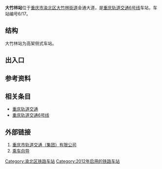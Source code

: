 {{Infobox station
|name=大竹林
|eng_name=Dazhulin
|linecolour={{重庆轨道交通颜色|6}}
|image=
|caption=
|code={{重庆轨道交通车站编号||6|1|7}}
|country={{PRC}}
|borough=[[重庆市|重庆市]][[渝北区|渝北区]][[大竹林街道|大竹林街道]]
|address=金通大道
|coordinates={{coord|29.631028|106.474334|display=inline,title}}
|owned=[[重庆市轨道交通（集团）有限公司|重庆市轨道交通（集团）有限公司]]
|operator=[[重庆市轨道交通（集团）有限公司|重庆市轨道交通（集团）有限公司]]
|line={{重庆轨道交通线路名|6|narrow|long}}
|levels=2层
|interchange=
|structure=高架车站
|platform=2座[[侧式站台|侧式站台]]
|tracks=2条
|exits=2个
|opened=2012年9月28日<ref>{{cite web|url=https://weibo.com/2152519810/yDO30acM5|title=#6号线开通试运营#  重庆第四条轨道交通线路——6号线通车啦！|date=2012-09-27}}</ref>
|services={{Adjacent stations|system=重庆轨道交通
|line1=6|left1=光电园|right1=康庄
}}
|timetable={{车站首末班时刻|重庆轨道交通|大竹林}}
}}
'''大竹林站'''位于[[重庆市|重庆市]][[渝北区|渝北区]][[大竹林街道|大竹林街道]]金通大道，是[[重庆轨道交通|重庆轨道交通]][[重庆轨道交通6号线|6号线]]车站，车站编号6/17。

== 结构 ==
大竹林站为高架侧式车站。
{{城轨车站结构
|floor1=2|label1A=站台|text1A={{重庆轨道交通设施列表|候车室|无障碍电梯}}
 |map1A={{PlatformMap|SS|system=重庆轨道交通|line=6|next1=光电园|next2=康庄}}
|floor2=1|label2A=站厅|text2A={{重庆轨道交通设施列表|票务|出口|2a=1、2|无障碍卫生间|无障碍电梯}}}}

== 出入口 ==
{{重庆轨道交通出口列表|allopen=1|
{{重庆轨道交通出口|1|金通大道|竹林公园|acc=1}}
{{重庆轨道交通出口|2|金通大道|水竹苑}}
}}

== 参考资料 ==
{{reflist}}

== 相关条目 ==
*[[重庆轨道交通|重庆轨道交通]]
*[[重庆轨道交通6号线|重庆轨道交通6号线]]

== 外部链接 ==
#[https://www.cqmetro.cn 重庆市轨道交通（集团）有限公司]{{Wayback|url=https://www.cqmetro.cn/ |date=20210523085253 }}
#[https://www.cqmetro.cn/yyfw/ccxd/default_1.shtml 乘车向导]{{Wayback|url=https://www.cqmetro.cn/yyfw/ccxd/default_1.shtml |date=20210523085318 }}

{{重庆轨道交通6号线}}
[[Category:渝北区铁路车站|Category:渝北区铁路车站]]
[[Category:2012年启用的铁路车站|Category:2012年启用的铁路车站]]